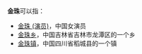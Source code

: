 '''金珠'''可以指：

*[[金珠_(演员)|金珠 (演员)]]，中国女演员
*[[金珠乡|金珠乡]]，中国吉林省吉林市龙潭区的一个乡
*[[金珠镇|金珠镇]]，中国四川省稻城县的一个镇

{{Disambig|Cat=二字消歧义}}